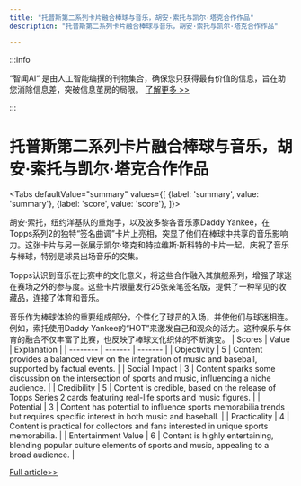 ```yaml
---
title: "托普斯第二系列卡片融合棒球与音乐，胡安·索托与凯尔·塔克合作作品"
description: "托普斯第二系列卡片融合棒球与音乐，胡安·索托与凯尔·塔克合作作品"

---
```



:::info

“智闻AI“ 是由人工智能编撰的刊物集合，确保您只获得最有价值的信息，旨在助您消除信息差，突破信息茧房的局限。  [了解更多 >>](/zh-Hans/docs/guides)

:::

# 托普斯第二系列卡片融合棒球与音乐，胡安·索托与凯尔·塔克合作作品


<Tabs
	defaultValue="summary"
	values={[
	{label: 'summary', value: 'summary'},
	{label: 'score', value: 'score'},
]}>
<TabItem value="summary">


胡安·索托，纽约洋基队的重炮手，以及波多黎各音乐家Daddy Yankee，在Topps系列2的独特“签名曲调”卡片上亮相，突显了他们在棒球中共享的音乐影响力。这张卡片与另一张展示凯尔·塔克和特拉维斯·斯科特的卡片一起，庆祝了音乐与棒球，特别是球员出场音乐的交集。

Topps认识到音乐在比赛中的文化意义，将这些合作融入其旗舰系列，增强了球迷在赛场之外的参与度。这些卡片限量发行25张亲笔签名版，提供了一种罕见的收藏品，连接了体育和音乐。

音乐作为棒球体验的重要组成部分，个性化了球员的入场，并使他们与球迷相连。例如，索托使用Daddy Yankee的“HOT”来激发自己和观众的活力。这种娱乐与体育的融合不仅丰富了比赛，也反映了棒球文化织体的不断演变。
</TabItem>
<TabItem value="score">
	| Scores     | Value   | Explanation |
	| -------- | ------- | ------- |
	| Objectivity  | 5    | Content provides a balanced view on the integration of music and baseball, supported by factual events.    |
	| Social Impact | 3     | Content sparks some discussion on the intersection of sports and music, influencing a niche audience.    |
	| Credibility    | 5    | Content is credible, based on the release of Topps Series 2 cards featuring real-life sports and music figures.    |
	| Potential    | 3    | Content has potential to influence sports memorabilia trends but requires specific interest in both music and baseball.    |
	| Practicality    | 4    | Content is practical for collectors and fans interested in unique sports memorabilia.    |
	| Entertainment Value    | 6    | Content is highly entertaining, blending popular culture elements of sports and music, appealing to a broad audience.    |
</TabItem>
</Tabs>

[Full article>>](https://apnews.com/article/juan-soto-kyle-tucker-topps-ab82f273a01dd4a10cef16f1b7e3e2f4)
